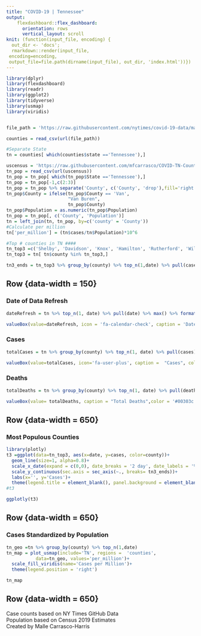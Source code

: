 ```yaml
---
title: "COVID-19 | Tennessee"
output:
    flexdashboard::flex_dashboard:
      orientation: rows
      vertical_layout: scroll
knit: (function(input_file, encoding) {
  out_dir <- 'docs';
  rmarkdown::render(input_file,
 encoding=encoding,
 output_file=file.path(dirname(input_file), out_dir, 'index.html'))})
---
```

<style>                     
.navbar {
  background-color:#002D65;
  border-color:#CC0000;
}
.navbar-brand {
color:white!important;
}
</style>  

```r
library(dplyr)
library(flexdashboard)
library(readr)
library(ggplot2)
library(tidyverse)
library(usmap)
library(viridis)


file_path = 'https://raw.githubusercontent.com/nytimes/covid-19-data/master/us-counties.csv'

counties = read_csv(url(file_path))

#Separate State
tn = counties[ which(counties$state =='Tennessee'),]

uscensus = 'https://raw.githubusercontent.com/mfcarrasco/COVID-TN-Counties/master/county_pop_2019.csv'
tn_pop = read_csv(url(uscensus))
tn_pop = tn_pop[ which(tn_pop$State =='Tennessee'),]
tn_pop = tn_pop[-1,c(2:3)]
tn_pop = tn_pop %>% separate('County', c('County', 'drop'),fill='right', extra='merge')
tn_pop$County = ifelse(tn_pop$County == 'Van',
                       "Van Buren",
                       tn_pop$County)
tn_pop$Population = as.numeric(tn_pop$Population)
tn_pop = tn_pop[, c('County', 'Population')]
tn = left_join(tn, tn_pop, by=c('county' = 'County'))
#Calculate per million
tn['per_million'] = (tn$cases/tn$Population)*10^6

#Top # counties in TN ####
tn_top3 =c('Shelby', 'Davidson', 'Knox', 'Hamilton', 'Rutherford', 'Williamson')
tn_top3 = tn[ tn$county %in% tn_top3,]

tn3_ends = tn_top3 %>% group_by(county) %>% top_n(1,date) %>% pull(cases)
```

Row {data-width = 150}
--------------------------------------

### Date of Data Refresh
```r
dateRefresh = tn %>% top_n(1, date) %>% pull(date) %>% max() %>% format('%D')

valueBox(value=dateRefresh, icon = 'fa-calendar-check', caption = 'Date of Data Refresh', color = '#00303c')
```

### Cases
```r
totalCases = tn %>% group_by(county) %>% top_n(1, date) %>% pull(cases) %>% sum() %>% formattable::comma(digits=0)

valueBox(value=totalCases, icon='fa-user-plus', caption =  "Cases", color = '#CC0000')
```

### Deaths
```r
totalDeaths = tn %>% group_by(county) %>% top_n(1, date) %>% pull(deaths) %>% sum()

valueBox(value= totalDeaths, caption = "Total Deaths",color = '#00303c')
```


Row {data-width = 650}
------------------------------------------------------------

### Most Populous Counties

```r
library(plotly)
t3 =ggplot(data=tn_top3, aes(x=date, y=cases, color=county))+
  geom_line(size=1, alpha=0.8)+
  scale_x_date(expand = c(0,0), date_breaks = '2 day', date_labels = '%b %d')+
  scale_y_continuous(sec.axis = sec_axis(~., breaks= tn3_ends))+
  labs(x='', y='Cases')+
  theme(legend.title = element_blank(), panel.background = element_blank(), axis.line.x=element_line(), axis.line.y.left = element_line(), axis.text=element_text(face='bold'),axis.text.x = element_text(angle=45, hjust=1))
#t3

ggplotly(t3)
```


Row {data-width = 650}
-----------------------------------------------------------------------
### Cases Standardized by Population

```r
tn_geo =tn %>% group_by(county) %>% top_n(1,date)
tn_map = plot_usmap(include='TN', regions =  'counties', 
           data=tn_geo, values='per_million')+
  scale_fill_viridis(name='Cases per Million')+
  theme(legend.position = 'right')

tn_map
```

Row {data-width = 650}
-----------------------------------------------------------------------

Case counts based on NY Times GitHub Data  
Population based on Census 2019 Estimates   
Created by Malle Carrasco-Harris